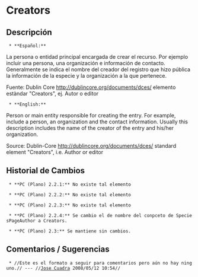 = Creators =





== Descripción ==
  * **Español:**
La persona o entidad principal encargada de crear el recurso. Por ejemplo incluir una persona, una organización e información de contacto.  Generalmente se indica el nombre del creador del registro que hizo pública la información de la especie y la organización a la que pertenece.

Fuente: Dublin Core http://dublincore.org/documents/dces/
elemento estàndar "Creators", ej. Autor o editor

  * **English:**
Person or main entity responsible for creating the entry. For example, include a person, an organization and the contact information. Usually this description includes the name of the creator of the entry and his/her organization.

Source: Dublin-Core http://dublincore.org/documents/dces/ 
standard element "Creators", i.e. Author or editor



== Historial de Cambios ==
  * **PC (Plano) 2.2.1:** No existe tal elemento

  * **PC (Plano) 2.2.2:** No existe tal elemento

  * **PC (Plano) 2.2.3:** No existe tal elemento

  * **PC (Plano) 2.2.4:** Se cambio el de nombre del conpceto de SpeciesPageAuthor a Creators.

  * **PC (Plano) 2.3:** Se mantiene sin cambios.


== Comentarios / Sugerencias ==

  * //Este es el formato a seguir para comentarios pero aún no hay ninguno.// --- //[[jcuadra@inbio.ac.cr|Jose Cuadra]] 2008/05/12 10:54//

